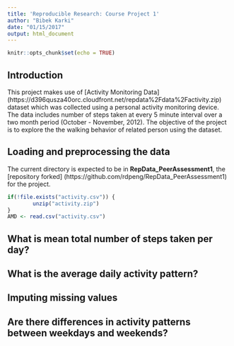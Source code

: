 ```yaml
---
title: 'Reproducible Research: Course Project 1'
author: "Bibek Karki"
date: "01/15/2017"
output: html_document
---
```


```r
knitr::opts_chunk$set(echo = TRUE)
```

## Introduction

This project makes use of [Activity Monitoring Data] (https://d396qusza40orc.cloudfront.net/repdata%2Fdata%2Factivity.zip) dataset which was collected using a personal activity monitoring device. The data includes number of steps taken at every 5 minute interval over a two month period (October - November, 2012). The objective of the project is to explore the the walking behavior of related person using the dataset.


## Loading and preprocessing the data

The current directory is expected to be in **RepData_PeerAssessment1**, the [repository forked] (https://github.com/rdpeng/RepData_PeerAssessment1) for the project.

```r
if(!file.exists("activity.csv")) {
        unzip("activity.zip")
}
AMD <- read.csv("activity.csv")
```

## What is mean total number of steps taken per day?



## What is the average daily activity pattern?



## Imputing missing values



## Are there differences in activity patterns between weekdays and weekends?
